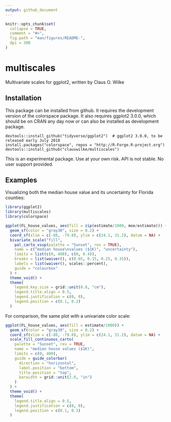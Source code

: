 ```yaml
---
output: github_document
---
```


<!-- README.md is generated from README.Rmd. Please edit that file -->

```r
knitr::opts_chunk$set(
  collapse = TRUE,
  comment = "#>",
  fig.path = "man/figures/README-",
  dpi = 300
)
```

# multiscales

Multivariate scales for ggplot2, written by Claus O. Wilke


## Installation

This package can be installed from github. It requires the development version of the colorspace package. It also requires ggplot2 3.0.0, which should be on CRAN any day now or can also be installed as development package.
```
devtools::install_github("tidyverse/ggplot2")  # ggplot2 3.0.0, to be released early July 2018
install.packages("colorspace", repos = "http://R-Forge.R-project.org")
devtools::install_github("clauswilke/multiscales")
```
This is an experimental package. Use at your own risk. API is not stable. No user support provided.

## Examples

Visualizing both the median house value and its uncertainty for Florida counties:
```r
library(ggplot2)
library(multiscales)
library(colorspace)

ggplot(FL_house_values, aes(fill = zip(estimate/1000, moe/estimate))) +
  geom_sf(color = "gray30", size = 0.2) +
  coord_sf(xlim = c(-88, -79.8), ylim = c(24.1, 31.2), datum = NA) +
  bivariate_scale("fill",
    pal_carto_vsup(palette = "Sunset", rev = TRUE),
    name = c("median house\nvalues ($1K)", "uncertainty"),
    limits = list(c(0, 400), c(0, 0.4)),
    breaks = list(waiver(), c(0.05, 0.15, 0.25, 0.35)),
    labels = list(waiver(), scales::percent),
    guide = "colourbox"
  ) +
  theme_void() +
  theme(
    legend.key.size = grid::unit(0.8, "cm"),
    legend.title.align = 0.5,
    legend.justification = c(0, 0),
    legend.position = c(0.1, 0.2)
  )
```

For comparison, the same plot with a univariate color scale:
```r
ggplot(FL_house_values, aes(fill = estimate/1000)) +
  geom_sf(color = "gray30", size = 0.2) +
  coord_sf(xlim = c(-88, -79.8), ylim = c(24.1, 31.2), datum = NA) +
  scale_fill_continuous_carto(
    palette = "Sunset", rev = TRUE,
    name = "median house values ($1K)",
    limits = c(0, 400),
    guide = guide_colorbar(
      direction = "horizontal",
      label.position = "bottom",
      title.position = "top",
      barwidth = grid::unit(2.0, "in")
    )
  ) +
  theme_void() +
  theme(
    legend.title.align = 0.5,
    legend.justification = c(0, 0),
    legend.position = c(0.1, 0.3)
  )
```
